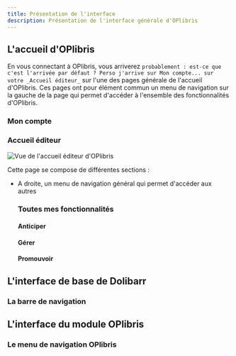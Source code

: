 ```yaml
---
title: Présentation de l'interface
description: Présentation de l'interface générale d'OPlibris
---
```


## L'accueil d'OPlibris

En vous connectant à OPlibris, vous arriverez `probablement : est-ce que c'est l'arrivée par défaut ? Perso j'arrive sur Mon compte... sur votre _Accueil éditeur_` sur l'une des pages générale de l'accueil d'OPlibris.
Ces pages ont pour élément commun un menu de navigation sur la gauche de la page qui permet d'accéder à l'ensemble des fonctionnalités d'OPlibris.

### Mon compte

### Accueil éditeur

![Vue de l'accueil éditeur d'OPlibris](./images/interface-accueil-editeur.png)

Cette page se compose de différentes sections :

- A droite, un menu de navigation général qui permet d'accéder aux autres

  ### Toutes mes fonctionnalités

  #### Anticiper

  #### Gérer

  #### Promouvoir

## L'interface de base de Dolibarr

### La barre de navigation

## L'interface du module OPlibris

### Le menu de navigation OPlibris
